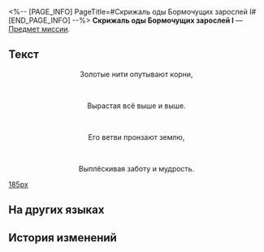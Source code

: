 <%-- [PAGE_INFO]
PageTitle=#Скрижаль оды Бормочущих зарослей I#
[END_PAGE_INFO] --%>
{{Предмет Инфобокс
|id          = 150065
|Изображение = Предмет Скрижаль оды Бормочущих зарослей I.png
|Тип         = Предмет миссии
|Инвентарь   = Миссии
|Редкость    = 3
|Эффект      = 
|Описание    = Скрижаль, на которой записаны оды и пророчества, предсказывающие конец мира. Говорят, что в таких скрижалях описана великая тайна, которая ждёт, когда её разгадают.
}}
{{Описание|''«Пророчества никогда не излагаются простыми словами», - неизвестный жрец''}}
'''Скрижаль оды Бормочущих зарослей I''' — [[Предмет миссии]].

==Текст==
<div align="center">{{Цвет|Ключевой|Скрижаль оды Бормочущих зарослей I}}</div>
<div align="center">Золотые нити опутывают корни,</div><br /><div align="center">Вырастая всё выше и выше.</div><br /><div align="center">Его ветви пронзают землю,</div><br /><div align="center">Выплёскивая заботу и мудрость.</div>
[[Файл:Предмет Скрижаль оды Бормочущих зарослей I.png|185px]]

==На других языках==
{{На других языках
|en   = "Murmuring Woods" Hymn Tablet (I)
|zhs  = 「呓语密林」的颂言石板（其一）
|zht  = 「囈語密林」的頌言石板（其一）
|ja   = 「囁きの密林」の頌歌石板（その1）
|ko   = 「잠꼬대의 밀림」의 송가 석판 (1)
|es   = Losa con himno del Bosque Susurrante&nbsp;(I)
|fr   = Tablette prophétique du Bois des murmures (I)
|ru   = Скрижаль оды Бормочущих зарослей I
|th   = แผ่นหินสดุดีใน "ป่าแห่งวจนะ" (I)
|vi   = Phiến Đá Ca Tụng "Rừng Cây Thầm Thì" 1
|de   = Hymnentafel aus dem Murmelnden Wald (I)
|id   = Prasasti Ode "Hutan Bisikan" 1
|pt   = Tabuleta do Hino da Floresta dos Murmúrios (I)
}}

==История изменений==
{{История изменений|3.5}}